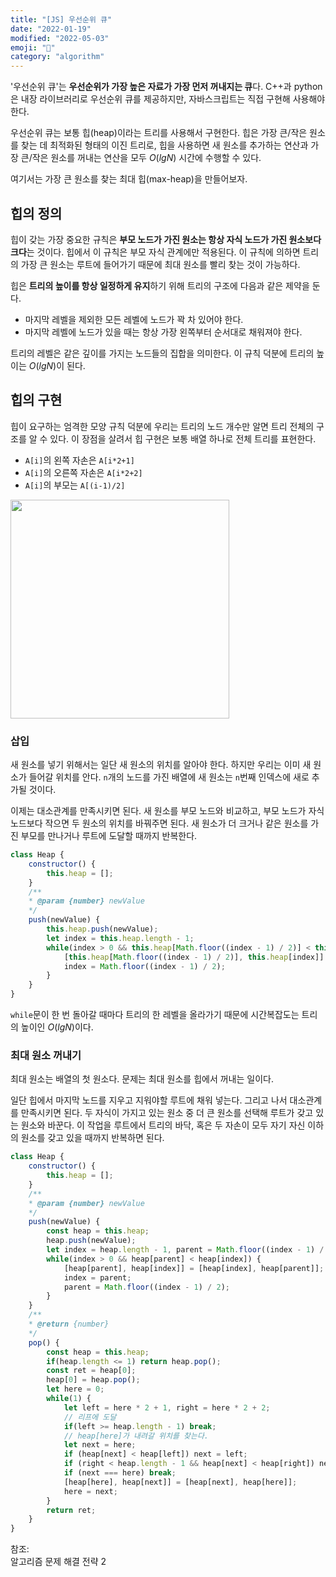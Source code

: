 ```yaml
---
title: "[JS] 우선순위 큐" 
date: "2022-01-19"
modified: "2022-05-03"
emoji: "🏹"
category: "algorithm"
---
```

'우선순위 큐'는 **우선순위가 가장 높은 자료가 가장 먼저 꺼내지는 큐**다. 
C++과 python은 내장 라이브러리로 우선순위 큐를 제공하지만, 자바스크립트는 직접 구현해 사용해야한다.

우선순위 큐는 보통 힙(heap)이라는 트리를 사용해서 구현한다. 
힙은 가장 큰/작은 원소를 찾는 데 최적화된 형태의 이진 트리로, 힙을 사용하면 새 원소를 추가하는 연산과 가장 큰/작은 원소를 꺼내는 연산을 모두 $O(lgN)$ 시간에 수행할 수 있다.

여기서는 가장 큰 원소를 찾는 최대 힙(max-heap)을 만들어보자.

## 힙의 정의
힙이 갖는 가장 중요한 규칙은 **부모 노드가 가진 원소는 항상 자식 노드가 가진 원소보다 크다**는 것이다. 힙에서 이 규칙은 부모 자식 관계에만 적용된다.
이 규칙에 의하면 트리의 가장 큰 원소는 루트에 들어가기 때문에 최대 원소를 빨리 찾는 것이 가능하다.

힙은 **트리의 높이를 항상 일정하게 유지**하기 위해 트리의 구조에 다음과 같은 제약을 둔다.
- 마지막 레벨을 제외한 모든 레벨에 노드가 꽉 차 있어야 한다.
- 마지막 레벨에 노드가 있을 때는 항상 가장 왼쪽부터 순서대로 채워져야 한다.

트리의 레벨은 같은 깊이를 가지는 노드들의 집합을 의미한다. 이 규칙 덕분에 트리의 높이는 $O(lgN)$이 된다.

## 힙의 구현
힙이 요구하는 엄격한 모양 규칙 덕분에 우리는 트리의 노드 개수만 알면 트리 전체의 구조를 알 수 있다.
이 장점을 살려서 힙 구현은 보통 배열 하나로 전체 트리를 표현한다. 

- `A[i]`의 왼쪽 자손은 `A[i*2+1]`
- `A[i]`의 오른쪽 자손은 `A[i*2+2]`
- `A[i]`의 부모는 `A[(i-1)/2]`

<img src="https://upload.wikimedia.org/wikipedia/commons/thumb/3/38/Max-Heap.svg/440px-Max-Heap.svg.png" width="350px"/>

### 삽입
새 원소를 넣기 위해서는 일단 새 원소의 위치를 알아야 한다.
하지만 우리는 이미 새 원소가 들어갈 위치를 안다. `n`개의 노드를 가진 배열에 새 원소는 `n`번째 인덱스에 새로 추가될 것이다.

이제는 대소관계를 만족시키면 된다. 새 원소를 부모 노드와 비교하고, 부모 노드가 자식 노드보다 작으면 두 원소의 위치를 바꿔주면 된다.
새 원소가 더 크거나 같은 원소를 가진 부모를 만나거나 루트에 도달할 때까지 반복한다.

```js
class Heap {
    constructor() {
        this.heap = [];
    }
    /**
    * @param {number} newValue
    */
    push(newValue) {
        this.heap.push(newValue);
        let index = this.heap.length - 1;
        while(index > 0 && this.heap[Math.floor((index - 1) / 2)] < this.heap[index]) {
            [this.heap[Math.floor((index - 1) / 2)], this.heap[index]] = [this.heap[index], this.heap[Math.floor((index - 1) / 2)]];
            index = Math.floor((index - 1) / 2);
        }
    }
}
```
`while`문이 한 번 돌아갈 때마다 트리의 한 레벨을 올라가기 때문에 시간복잡도는 트리의 높이인 $O(lgN)$이다.

### 최대 원소 꺼내기
최대 원소는 배열의 첫 원소다. 문제는 최대 원소를 힙에서 꺼내는 일이다.

일단 힙에서 마지막 노드를 지우고 지워야할 루트에 채워 넣는다. 그리고 나서 대소관계를 만족시키면 된다.
두 자식이 가지고 있는 원소 중 더 큰 원소를 선택해 루트가 갖고 있는 원소와 바꾼다. 이 작업을 루트에서 트리의 바닥, 혹은 두 자손이 모두 자기 자신 이하의 원소를 갖고 있을 때까지 반복하면 된다.

```js
class Heap {
    constructor() {
        this.heap = [];
    }
    /**
    * @param {number} newValue
    */
    push(newValue) {
        const heap = this.heap;
        heap.push(newValue);
        let index = heap.length - 1, parent = Math.floor((index - 1) / 2);
        while(index > 0 && heap[parent] < heap[index]) {
            [heap[parent], heap[index]] = [heap[index], heap[parent]];
            index = parent;
            parent = Math.floor((index - 1) / 2);
        }
    }
    /**
    * @return {number}
    */
    pop() {
        const heap = this.heap;
        if(heap.length <= 1) return heap.pop();
        const ret = heap[0];
        heap[0] = heap.pop();
        let here = 0;
        while(1) {
            let left = here * 2 + 1, right = here * 2 + 2;
            // 리프에 도달
            if(left >= heap.length - 1) break;
            // heap[here]가 내려갈 위치를 찾는다.
            let next = here;
            if (heap[next] < heap[left]) next = left;
            if (right < heap.length - 1 && heap[next] < heap[right]) next = right;
            if (next === here) break;
            [heap[here], heap[next]] = [heap[next], heap[here]];
            here = next;
        }
        return ret;
    }
}
```

참조:  
알고리즘 문제 해결 전략 2
